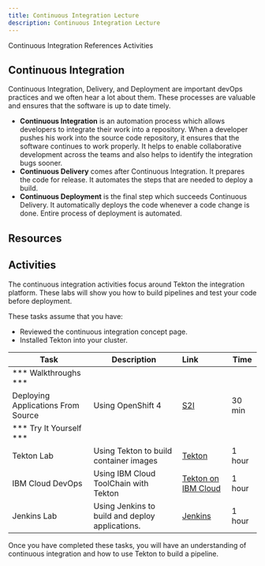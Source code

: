 ```yaml
---
title: Continuous Integration Lecture
description: Continuous Integration Lecture
---
```


<AnchorLinks small>
  <AnchorLink>Continuous Integration</AnchorLink>
  <AnchorLink>References</AnchorLink>
  <AnchorLink>Activities</AnchorLink>
</AnchorLinks>

## Continuous Integration

Continuous Integration, Delivery, and Deployment are important devOps practices and we often hear a lot about them. These processes are valuable and ensures that the software is up to date timely.

- **Continuous Integration** is an automation process which allows developers to integrate their work into a repository. When a developer pushes his work into the source code repository, it ensures that the software continues to work properly. It helps to enable collaborative development across the teams and also helps to identify the integration bugs sooner.
- **Continuous Delivery** comes after Continuous Integration. It prepares the code for release. It automates the steps that are needed to deploy a build.
- **Continuous Deployment** is the final step which succeeds Continuous Delivery. It automatically deploys the code whenever a code change is done. Entire process of deployment is automated.

## Resources

<CardGroup>
<MiniCard title="Tekton Overview" href="/slides/04-Tekton-Overview.pdf">
</MiniCard>
<MiniCard title="IBM Cloud DevOps with Tekton" href="/slides/10-IBM-Cloud-DevOps.pdf">
</MiniCard>
</CardGroup>

## Activities

The continuous integration activities focus around Tekton the integration platform. These labs will show you how to build pipelines and test your code before deployment.

These tasks assume that you have:
 - Reviewed the continuous integration concept page.
 - Installed Tekton into your cluster.

| Task                            | Description         | Link        | Time    |
| --------------------------------| ------------------  |:----------- |---------|
| *** Walkthroughs ***                         |         |         |     |
| Deploying Applications From Source |  Using OpenShift 4 | [S2I](https://learn.openshift.com/introduction/deploying-python/) | 30 min |
| *** Try It Yourself ***                         |         |         |     |
| Tekton Lab | Using Tekton to build container images | [Tekton](../continuous-integration/activities/) | 1 hour |
| IBM Cloud DevOps | Using IBM Cloud ToolChain with Tekton | [Tekton on IBM Cloud](../continuous-integration/activities/ibm-toolchain) | 1 hour |
| Jenkins Lab | Using Jenkins to build and deploy applications. | [Jenkins](../continuous-integration/activities/jenkins-lab/) | 1 hour |



Once you have completed these tasks, you will have an understanding of continuous integration and how to use Tekton to build a pipeline.
